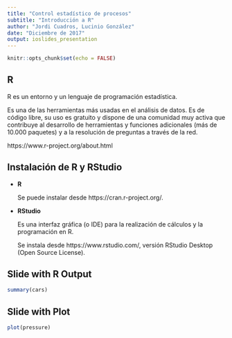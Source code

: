 ```yaml
---
title: "Control estadístico de procesos"
subtitle: "Introducción a R"
author: "Jordi Cuadros, Lucinio González"
date: "Diciembre de 2017"
output: ioslides_presentation
---
```


```r
knitr::opts_chunk$set(echo = FALSE)
```

## R

R es un entorno y un lenguaje de programación estadística.

Es una de las herramientas más usadas en el análisis de datos. Es de código libre, su uso es gratuito y dispone de una comunidad muy activa que contribuye al desarrollo de herramientas y funciones adicionales (más de 10.000 paquetes) y a la resolución de preguntas a través de la red.

https://www.r-project.org/about.html


## Instalación de R y RStudio

- **R**

    Se puede instalar desde https://cran.r-project.org/.


- **RStudio**
  
    Es una interfaz gráfica (o IDE) para la realización de cálculos y la programación en R.
  
    Se instala desde https://www.rstudio.com/, versión RStudio Desktop (Open Source License).


## Slide with R Output

```r
summary(cars)
```

## Slide with Plot

```r
plot(pressure)
```

